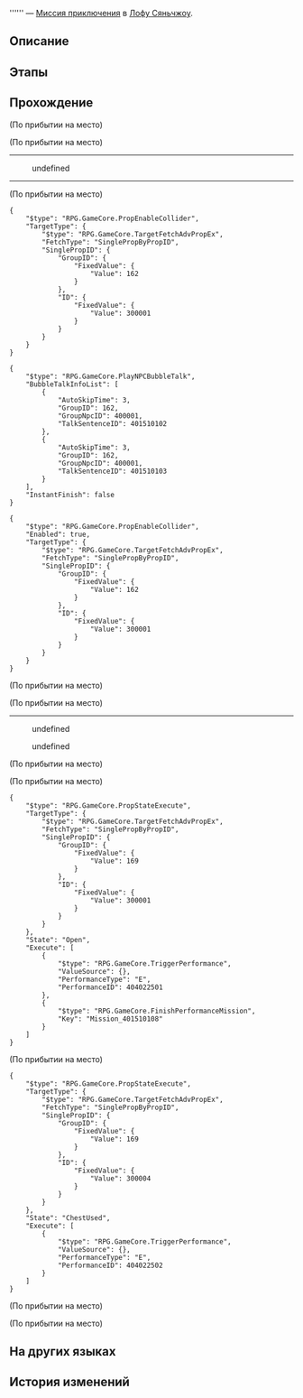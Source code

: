 {{Дополнить|Диалоги.}}
{{Миссия Инфобокс
|id              = 4015101
|Название        = 
|Изображение     = Миссия Освоения .png
|Тип             = Миссия приключения
|События         = 
|Глава           = 
|Условия         = Завершена [[Миссия Освоения]] ''[[Звёзд водоворот, прозрение грядёт]]''
|Персонажи       = Джу; Кай; Обеспокоенный рабочий; Первопроходец
|СтартЛокация    = [[Лофу Сяньчжоу]] — [[Облачная переправа]]
|Локации         = Облачная переправа
|Предыдущая      = 
|Следующая       = 
|Награды         = 
}}
'''''' — [[Миссия приключения]] в [[Лофу Сяньчжоу]].

==Описание==
{{Описание|<!--официальное описание из Перекрёстка судеб-->}}

==Этапы==


==Прохождение==
{{Дополнить}}

;(По прибытии на место)

;(По прибытии на место)
----
<!--Unknown TalkSentence: 401510113-->
:{{Диалог|Стрелка}} undefined
<!--Unknown TalkSentence: 401510115-->
<!--Unknown TalkSentence: 401510116-->
<!--Unknown TalkSentence: 401510117-->
----

;(По прибытии на место)
<pre>{
	"$type": "RPG.GameCore.PropEnableCollider",
	"TargetType": {
		"$type": "RPG.GameCore.TargetFetchAdvPropEx",
		"FetchType": "SinglePropByPropID",
		"SinglePropID": {
			"GroupID": {
				"FixedValue": {
					"Value": 162
				}
			},
			"ID": {
				"FixedValue": {
					"Value": 300001
				}
			}
		}
	}
}</pre>
<pre>{
	"$type": "RPG.GameCore.PlayNPCBubbleTalk",
	"BubbleTalkInfoList": [
		{
			"AutoSkipTime": 3,
			"GroupID": 162,
			"GroupNpcID": 400001,
			"TalkSentenceID": 401510102
		},
		{
			"AutoSkipTime": 3,
			"GroupID": 162,
			"GroupNpcID": 400001,
			"TalkSentenceID": 401510103
		}
	],
	"InstantFinish": false
}</pre>
:<!--5-second delay-->
<pre>{
	"$type": "RPG.GameCore.PropEnableCollider",
	"Enabled": true,
	"TargetType": {
		"$type": "RPG.GameCore.TargetFetchAdvPropEx",
		"FetchType": "SinglePropByPropID",
		"SinglePropID": {
			"GroupID": {
				"FixedValue": {
					"Value": 162
				}
			},
			"ID": {
				"FixedValue": {
					"Value": 300001
				}
			}
		}
	}
}</pre>
;(По прибытии на место)

;(По прибытии на место)
----
<!--Unknown TalkSentence: 401510127-->
:{{Диалог|Стрелка}} undefined
:{{Диалог|Стрелка}} undefined
<!--Unknown TalkSentence: 401510129-->
<!--Unknown TalkSentence: 401510132-->
<!--Unknown TalkSentence: 401510133-->
<!--Unknown TalkSentence: 401510134-->
<!--Unknown TalkSentence: 401510135-->
;(По прибытии на место)

;(По прибытии на место)
<pre>{
	"$type": "RPG.GameCore.PropStateExecute",
	"TargetType": {
		"$type": "RPG.GameCore.TargetFetchAdvPropEx",
		"FetchType": "SinglePropByPropID",
		"SinglePropID": {
			"GroupID": {
				"FixedValue": {
					"Value": 169
				}
			},
			"ID": {
				"FixedValue": {
					"Value": 300001
				}
			}
		}
	},
	"State": "Open",
	"Execute": [
		{
			"$type": "RPG.GameCore.TriggerPerformance",
			"ValueSource": {},
			"PerformanceType": "E",
			"PerformanceID": 404022501
		},
		{
			"$type": "RPG.GameCore.FinishPerformanceMission",
			"Key": "Mission_401510108"
		}
	]
}</pre>

;(По прибытии на место)
<pre>{
	"$type": "RPG.GameCore.PropStateExecute",
	"TargetType": {
		"$type": "RPG.GameCore.TargetFetchAdvPropEx",
		"FetchType": "SinglePropByPropID",
		"SinglePropID": {
			"GroupID": {
				"FixedValue": {
					"Value": 169
				}
			},
			"ID": {
				"FixedValue": {
					"Value": 300004
				}
			}
		}
	},
	"State": "ChestUsed",
	"Execute": [
		{
			"$type": "RPG.GameCore.TriggerPerformance",
			"ValueSource": {},
			"PerformanceType": "E",
			"PerformanceID": 404022502
		}
	]
}</pre>
;(По прибытии на место)

;(По прибытии на место)
<!--Unknown TalkSentence: 412250113-->
:<!--0.5-second delay-->
{{Диалог Конец}}

==На других языках==
{{На других языках
|en   = 
|zhs  = 
|zht  = 
|ja   = 
|ko   = 
|es   = 
|fr   = 
|ru   = 
|th   = 
|vi   = 
|de   = 
|id   = 
|pt   = 
}}

==История изменений==
{{История изменений|2.7}}
